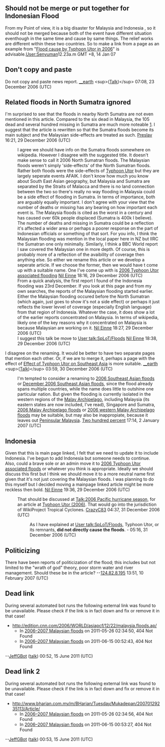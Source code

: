 <article id="12258644" title=Talk:2006–07 Southeast Asian floods>
	<talkpage id="12258644" title="Talk:2006–07 Southeast Asian floods">
{{On this day|date1=2011-12-18|oldid1=466456114}}
{{WikiProjectBannerShell|1=
{{WikiProject Floods|class=B|importance=Mid}}
{{WikiProject Disaster management}}
{{WikiProject Indonesia|class=B|importance=Mid}}
{{WikiProject Malaysia|class=B|importance=Mid}}
{{WikiProject Singapore|class=B|importance=Mid}}
{{WikiProject Non-tropical storms|class=B|importance=Mid}}
}}

==Should not be merge or put together for Indonesian Flood==

From my Point of view, it is a big disaster for Malaysia and Indonesia , so it should not be merged because both of the event have different situation eventhough in the same time and cause by same things. The relief works are different within these two countries. So to make a link from a page as an example from  &quot;[[Flood cause by Typhoon Utor in 2006]]&quot; is advisable.[[User:Senyuman]]12.23a.m GMT +8, 14 Jan 07 

==Don't copy and paste==
Do not copy and paste news report. [[User:Earth|__earth]] &lt;sup&gt;([[User talk:Earth|Talk]])&lt;/sup&gt; 07:08, 23 December 2006 (UTC)

==Related floods in North Sumatra ignored==
I'm surprised to see that the floods in nearby North Sumatra are not even mentioned in this article. Compared to the six dead in Malaysia, the 105 dead and several hundred missing in Sumatra are much more noteable [http://news.bbc.co.uk/2/hi/asia-pacific/6211891.stm]. I suggest that the article is rewritten so that the Sumatra floods become its main subject and the Malaysian side-effects are treated as such. [[User:Preslav|Preslav]] 16:21, 29 December 2006 (UTC)
:I agree we should have info on the Sumatra floods somewhere on wikipedia. However I disagree with the suggested title. It doesn't make sense to call it 2006 North Sumatran floods. The Malaysian floods weren't simply 'side-effects' of the North Sumatran floods. Rather both floods were the side-effects of [[Typhoon Utor]] but they are largely seperate events AFAIK. I don't know how much you know about South East Asian geography, but Malaysia and Sumatra are separated by the Straits of Malacca and there is no land connection between the two so there's really no way flooding in Malaysia could be a side effect of flooding in Sumatra. In terms of importance, both are arguably equally important. I don't agree with your view that the number of deaths or missing has any bearing on how important each event is. The Malaysia floods is cited as the worst in a century and has caused over 60k people displaced (Sumatra is 400k I believe). The number of deaths and missing in Sumatra could be a reflection it's affected a wider area or perhaps a poorer response on the part of Indonesian officials or something of that sort. For you info, I think the Malaysian flooding was mention in the local paper here in NZ but IIRC the Sumatran one only minimally. Similarly, I think a BBC World report I saw covered the Malaysian one in more depth. Of course, this is probably more of a reflection of the avaibility of coverage then anything else. So either we rename this article or we develop a seperate article. If we choose the former, then we would have t come up with a suitable name. One I've come up with is [[2006 Typhoon Utor associated flooding]] [[User:Nil Einne|Nil Einne]] 18:16, 29 December 2006 (UTC)
:From a quick analysis, the first report I found of the Indonesia flooding was 23rd December. If you look at this page and from my own searches, the reports of the Malaysian flooding started earlier. Either the Malaysian flooding occured before the North Sumatran (which again, just goes to show it's not a side effect) or perhaps it just reflects the lower levvel of coverage (especially English language) from that region of Indonesia. Whatever the case, it does show a lot of the earlier reports concentrated on Malaysia. In terms of wikipedia, likely one of the key reasons why it concentrated on Malaysia is because Malaysian are working on it. [[User:Nil Einne|Nil Einne]] 18:27, 29 December 2006 (UTC)
:I suggest this talk be move to [[User talk:SpLoT/Floods]] [[User:Nil Einne|Nil Einne]] 18:38, 29 December 2006 (UTC)

I disagree on the renaming. It would be better to have two separate pages that mention each other. Or, if we are to merge it, perhaps a page with the effect of [[Effect of Typhoon Utor on Southeast Asia]] is more suitable. [[User:Earth|__earth]] &lt;sup&gt;([[User talk:Earth|Talk]])&lt;/sup&gt; 03:59, 30 December 2006 (UTC)

:I'm tempted to consider a renaming to [[2006 Southeast Asian floods]] or [[December 2006 Southeast Asian floods]], since the flood already spans multiple countries, while the name does little to outshine one particular nation. But given the flooding is currently isolated in the western regions of the [[Malay Archipelago]], including Malaysia (its eastern states are now included, I've read), Singapore and Sumatra, [[2006 Malay Archipelago floods]] or [[2006 western Malay Archipelago floods]] may be suitable, but may also be inappropiate, because it leaves out [[Peninsular Malaysia]]. [[User:Two hundred percent|Two hundred percent]] 17:14, 2 January 2007 (UTC)

== Indonesia ==

Given that this is main page linked, I felt that we need to update it to include Indonesia. I've begun to add Indonesia but someone needs to continue. Also, could a brave sole or an admin move it to [[2006 Typhoon Utor associated floods]] or whatever you think is appropriate. Ideally we should discuss this first but I think we should move it to a more neutral name first given that it's not just covering the Malaysian floods. I was planning to do this myself but I decided moving a mainpage linked article might be more reckless then bold. [[User:Nil Einne|Nil Einne]] 19:36, 29 December 2006 (UTC)

:That should be discussed at [[Talk:2006 Pacific hurricane season]], for an article at [[Typhoon Utor (2006)]]. That would go into the jurisdiction of WikiProject Tropical Cyclones. [[User:CrazyC83|CrazyC83]] 04:37, 31 December 2006 (UTC)

::As I have explained at [[User talk:SpLoT/Floods]], Typhoon Utor, or its remnants, '''did not directly cause the floods'''. - 05:16, 31 December 2006 (UTC)

== Politicizing ==

There have been reports of politicization of the flood; this includes but not limited to the &quot;wrath of god&quot; theory, poor storm water and river management. Should these be in the article? --[[User:124.82.8.195|124.82.8.195]] 13:51, 10 February 2007 (UTC)

== Dead link ==

During several automated bot runs the following external link was found to be unavailable. Please check if the link is in fact down and fix or remove it in that case!

* http://edition.cnn.com/2006/WORLD/asiapcf/12/22/malaysia.floods.ap/
** In [[2006–2007 Malaysian floods]] on 2011-05-26 02:34:50, 404 Not Found
** In [[2006–2007 Malaysian floods]] on 2011-06-15 00:52:43, 404 Not Found

--[[User:JeffGBot|JeffGBot]] ([[User talk:JeffGBot|talk]]) 00:52, 15 June 2011 (UTC)

== Dead link 2 ==

During several automated bot runs the following external link was found to be unavailable. Please check if the link is in fact down and fix or remove it in that case!

* http://www.bharian.com.my/m/BHarian/Tuesday/Mukadepan/20070129235113/Article/
** In [[2006–2007 Malaysian floods]] on 2011-05-26 02:34:56, 404 Not Found
** In [[2006–2007 Malaysian floods]] on 2011-06-15 00:53:27, 404 Not Found

--[[User:JeffGBot|JeffGBot]] ([[User talk:JeffGBot|talk]]) 00:53, 15 June 2011 (UTC)
	</talkpage>
</article>